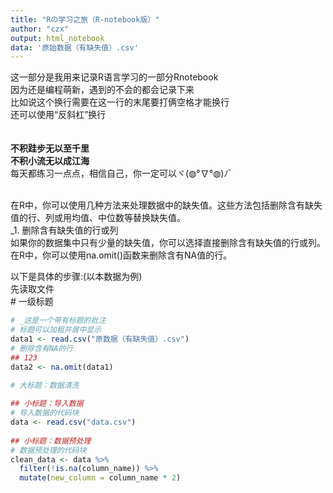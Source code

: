 ```yaml
---
title: "Rの学习之旅（R-notebook版）"
author: "czx"
output: html_notebook
data: '原始数据（有缺失值）.csv'
---
```

这一部分是我用来记录R语言学习的一部分Rnotebook  
因为还是编程萌新，遇到的不会的都会记录下来  
比如说这个换行需要在这一行的末尾要打俩空格才能换行  
还可以使用“反斜杠”换行\
\
\
**不积跬步无以至千里**\
**不积小流无以成江海**\
每天都练习一点点，相信自己，你一定可以ヾ(◍°∇°◍)ﾉﾞ
\
\

在R中，你可以使用几种方法来处理数据中的缺失值。这些方法包括删除含有缺失值的行、列或用均值、中位数等替换缺失值。  
_1. 删除含有缺失值的行或列  
如果你的数据集中只有少量的缺失值，你可以选择直接删除含有缺失值的行或列。在R中，你可以使用na.omit()函数来删除含有NA值的行。 

以下是具体的步骤:(以本数据为例)  
先读取文件  
# 一级标题
```r
# _这是一个带有标题的批注  
# 标题可以加粗并居中显示
data1 <- read.csv("原数据（有缺失值）.csv")
# 删除含有NA的行  
## 123  
data2 <- na.omit(data1)
```

```r
# 大标题：数据清洗  
  
## 小标题：导入数据  
# 导入数据的代码块  
data <- read.csv("data.csv")  
  
## 小标题：数据预处理  
# 数据预处理的代码块  
clean_data <- data %>%  
  filter(!is.na(column_name)) %>%  
  mutate(new_column = column_name * 2)
```